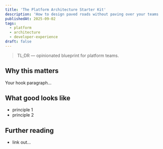 ```yaml
---
title: 'The Platform Architecture Starter Kit'
description: 'How to design paved roads without paving over your teams.'
publishedAt: 2025-09-02
tags:
  - platform
  - architecture
  - developer-experience
draft: false
---
```


> TL;DR — opinionated blueprint for platform teams.

## Why this matters

Your hook paragraph…

## What good looks like

- principle 1
- principle 2

## Further reading

- link out…
